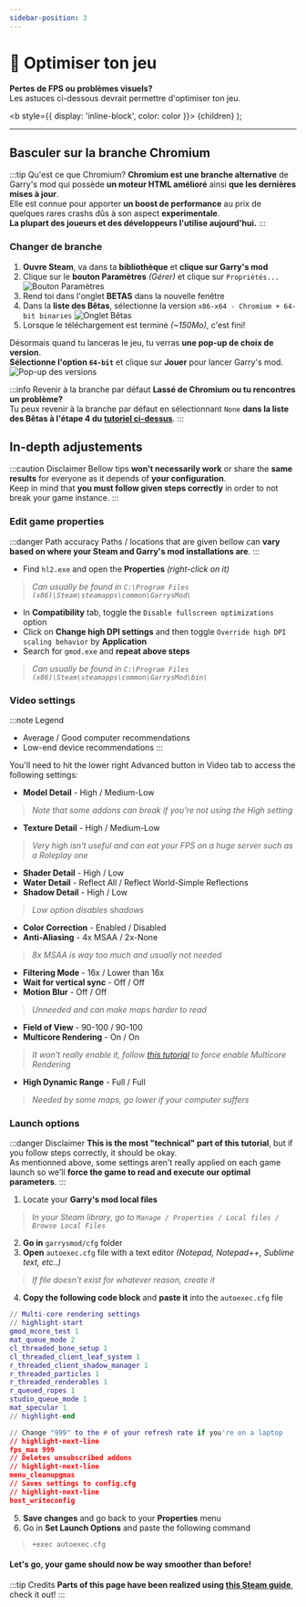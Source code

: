 ```yaml
---
sidebar-position: 3
---
```


# 🔨 Optimiser ton jeu

**Pertes de FPS ou problèmes visuels?**  
Les astuces ci-dessous devrait permettre d'optimiser ton jeu.

  <b style={{ display: 'inline-block', color: color }}> {children} </b>
);


---

## Basculer sur la branche Chromium

:::tip Qu'est ce que Chromium?
**Chromium est une branche alternative** de Garry's mod qui possède **un moteur HTML amélioré** ainsi **que les dernières mises à jour**.  
Elle est connue pour apporter **un boost de performance** au prix de quelques rares crashs dûs à son aspect **experimentale**.  
**La plupart des joueurs et des développeurs l'utilise aujourd'hui.** 
:::

### Changer de branche
1. **Ouvre Steam**, va dans ta **bibliothèque** et **clique sur Garry's mod**
2. Clique sur le **bouton Paramètres** *(Gérer)* et clique sur ``Propriétés...``
![Bouton Paramètres](https://imgur.com/S470CzY.png)
3. Rend toi dans l'onglet **BETAS** dans la nouvelle fenêtre
4. Dans la **liste des Bêtas**, sélectionne la version ``x86-x64 - Chromium + 64-bit binaries``
![Onglet Bêtas](https://imgur.com/MCot4He.png)
5. Lorsque le téléchargement est terminé *(~150Mo)*, c'est fini!

Désormais quand tu lanceras le jeu, tu verras **une pop-up de choix de version**.  
**Sélectionne l'option ``64-bit``** et clique sur **Jouer** pour lancer Garry's mod.  
![Pop-up des versions](https://imgur.com/wC9EUDj.png)

:::info Revenir à la branche par défaut
**Lassé de Chromium ou tu rencontres un problème?**  
Tu peux revenir à la branche par défaut en sélectionnant ``None`` **dans la liste des Bêtas à l'étape 4 du [tutoriel ci-dessus](#changer-de-branche)**.
:::

## In-depth adjustements

:::caution Disclaimer 
Bellow tips **won't necessarily work** or share the **same results** for everyone as it depends of **your configuration**.  
Keep in mind that **you must follow given steps correctly** in order to not break your game instance.
:::

### Edit game properties
:::danger Path accuracy
Paths / locations that are given bellow can **vary based on where your Steam and Garry's mod installations are**.
:::
- Find ``hl2.exe`` and open the **Properties** *(right-click on it)*
> *Can usually be found in `C:\Program Files (x86)\Steam\steamapps\common\GarrysMod\`*
- In **Compatibility** tab, toggle the ``Disable fullscreen optimizations`` option
- Click on **Change high DPI settings** and then toggle ``Override high DPI scaling behavior`` by **Application**
- Search for ``gmod.exe`` and **repeat above steps**
> *Can usually be found in `C:\Program Files (x86)\Steam\steamapps\common\GarrysMod\bin\`*

### Video settings
:::note Legend
- <Highlight color="#32a852">Average / Good computer</Highlight> recommendations<br/>
- <Highlight color="#e6b749">Low-end device</Highlight> recommendations
:::

You'll need to hit the lower right Advanced button in Video tab to access the following settings:
- **Model Detail** - <Highlight color="#32a852">High</Highlight> / <Highlight color="#e6b749">Medium-Low</Highlight>
> *Note that some addons can break if you're not using the High setting*
- **Texture Detail** - <Highlight color="#32a852">High</Highlight> / <Highlight color="#e6b749">Medium-Low</Highlight>
> *Very high isn't useful and can eat your FPS on a huge server such as a Roleplay one*
- **Shader Detail** - <Highlight color="#32a852">High</Highlight> / <Highlight color="#e6b749">Low</Highlight>
- **Water Detail** - <Highlight color="#32a852">Reflect All</Highlight> / <Highlight color="#e6b749">Reflect World-Simple Reflections</Highlight>
- **Shadow Detail** - <Highlight color="#32a852">High</Highlight> / <Highlight color="#e6b749">Low</Highlight>
> *Low option disables shadows*
- **Color Correction** - <Highlight color="#32a852">Enabled</Highlight> / <Highlight color="#e6b749">Disabled</Highlight>
- **Anti-Aliasing** - <Highlight color="#32a852">4x MSAA</Highlight> / <Highlight color="#e6b749">2x-None</Highlight>
> *8x MSAA is way too much and usually not needed*
- **Filtering Mode** - <Highlight color="#32a852">16x</Highlight> / <Highlight color="#e6b749">Lower than 16x</Highlight>
- **Wait for vertical sync** - <Highlight color="#32a852">Off</Highlight> / <Highlight color="#e6b749">Off</Highlight>
- **Motion Blur** - <Highlight color="#32a852">Off</Highlight> / <Highlight color="#e6b749">Off</Highlight>
> *Unneeded and can make maps harder to read*
- **Field of View** - <Highlight color="#32a852">90-100</Highlight> / <Highlight color="#e6b749">90-100</Highlight>
- **Multicore Rendering** - <Highlight color="#32a852">On</Highlight> / <Highlight color="#e6b749">On</Highlight>
> *It won't really enable it, follow [this tutorial](#launch-options) to force enable Multicore Rendering*
- **High Dynamic Range** - <Highlight color="#32a852">Full</Highlight> / <Highlight color="#e6b749">Full</Highlight>
> *Needed by some maps, go lower if your computer suffers*

### Launch options
:::danger Disclaimer
**This is the most "technical" part of this tutorial**, but if you follow steps correctly, it should be okay.  
As mentionned above, some settings aren't really applied on each game launch so we'll **force the game to read and execute our optimal parameters**.
:::

1. Locate your **Garry's mod local files**
> *In your Steam library, go to ``Manage / Properties / Local files / Browse Local Files``*
2. **Go in** ``garrysmod/cfg`` folder
3. **Open** ``autoexec.cfg`` file with a text editor *(Notepad, Notepad++, Sublime text, etc..)*
> *If file doesn't exist for whatever reason, create it*
4. **Copy the following code block** and **paste it** into the ``autoexec.cfg`` file
```lua
// Multi-core rendering settings
// highlight-start
gmod_mcore_test 1
mat_queue_mode 2
cl_threaded_bone_setup 1
cl_threaded_client_leaf_system 1
r_threaded_client_shadow_manager 1
r_threaded_particles 1
r_threaded_renderables 1
r_queued_ropes 1
studio_queue_mode 1
mat_specular 1
// highlight-end

// Change "999" to the # of your refresh rate if you're on a laptop
// highlight-next-line
fps_max 999 
// Deletes unsubscribed addons
// highlight-next-line
menu_cleanupgmas 
// Saves settings to config.cfg
// highlight-next-line
host_writeconfig 
```
5. **Save changes** and go back to your **Properties** menu
6. Go in **Set Launch Options** and paste the following command
> ``+exec autoexec.cfg``

#### Let's go, your game should now be way smoother than before!

:::tip Credits
**Parts of this page have been realized using [this Steam guide](https://steamcommunity.com/sharedfiles/filedetails/?id=1911349076)**, check it out!
:::